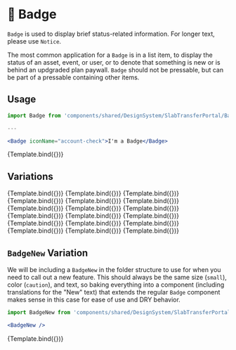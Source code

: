 
<Meta title="Badge" component={Badge} />


# 📛 Badge

`Badge` is used to display brief status-related information. For longer text, please use `Notice`.

The most common application for a `Badge` is in a list item, to display the status of an asset, event, or user, or to denote that something is new or is behind an updgraded plan paywall. `Badge` should not be pressable, but can be part of a pressable containing other items.

## Usage

```jsx
import Badge from 'components/shared/DesignSystem/SlabTransferPortal/Badges/Badge';

---

<Badge iconName="account-check">I'm a Badge</Badge>
```

<Canvas>
  <Story
    name="default"
    args={{
      children: "I'm a badge",
      iconName: "account-check",
    }}
  >
    {Template.bind({})}
  </Story>
</Canvas>

<ArgsTable story="default" />

## Variations

<Canvas>
  <Story
    name="regular"
    args={{
      children: "Invited",
      iconName: "account-check",
      color: "success",
    }}
  >
    {Template.bind({})}
  </Story>
  <Story
    name="upgrade"
    args={{
      children: "Upgrade",
      iconName: "lightning-bolt-circle",
      color: "upgrade",
    }}
  >
    {Template.bind({})}
  </Story>
  <Story
    name="connected"
    args={{
      children: "Connected",
      iconName: "link-variant",
    }}
  >
    {Template.bind({})}
  </Story>
  <Story
    name="pending"
    args={{
      children: "Signature Pending",
      iconName: "file-sign",
      color: "caution",
    }}
  >
    {Template.bind({})}
  </Story>
  <Story
    name="deactivated"
    args={{
      children: "Deactivated",
      iconName: "account-off",
      color: "destroy",
    }}
  >
    {Template.bind({})}
  </Story>
  <Story
    name="add-on"
    args={{
      children: "Add-On",
      iconName: "plus-circle-outline",
      color: "add_on",
    }}
  >
    {Template.bind({})}
  </Story>
  <Story
    name="assigned"
    args={{
      children: "Assigned",
      iconName: "account-check",
      color: "assigned",
    }}
  >
    {Template.bind({})}
  </Story>
  <Story
    name="text-only"
    args={{
      children: "Only Text Here",
    }}
  >
    {Template.bind({})}
  </Story>
  <Story
    name="icon-only"
    args={{
      iconName: "crown-outline",
    }}
  >
    {Template.bind({})}
  </Story>
</Canvas>

<Canvas>
  <Story
    name="regular-small"
    args={{
      children: "Invited",
      iconName: "account-check",
      color: "success",
      size: "small",
    }}
  >
    {Template.bind({})}
  </Story>
  <Story
    name="upgrade-small"
    args={{
      children: "Upgrade",
      iconName: "lightning-bolt-circle",
      color: "upgrade",
      size: "small",
    }}
  >
    {Template.bind({})}
  </Story>
  <Story
    name="connected-small"
    args={{
      children: "Connected",
      iconName: "link-variant",
      size: "small",
    }}
  >
    {Template.bind({})}
  </Story>
  <Story
    name="pending-small"
    args={{
      children: "Signature Pending",
      iconName: "file-sign",
      color: "caution",
      size: "small",
    }}
  >
    {Template.bind({})}
  </Story>
  <Story
    name="deactivated-small"
    args={{
      children: "Deactivated",
      iconName: "account-off",
      color: "destroy",
      size: "small",
    }}
  >
    {Template.bind({})}
  </Story>
  <Story
    name="add-on-small"
    args={{
      children: "Add-On",
      iconName: "plus-circle-outline",
      color: "add_on",
      size: "small",
    }}
  >
    {Template.bind({})}
  </Story>
  <Story
    name="assigned-small"
    args={{
      children: "Assigned",
      iconName: "account-check",
      color: "assigned",
      size: "small",
    }}
  >
    {Template.bind({})}
  </Story>
  <Story
    name="text-only-small"
    args={{
      children: "Only Text Here",
      size: "small",
    }}
  >
    {Template.bind({})}
  </Story>
  <Story
    name="icon-only-small"
    args={{
      iconName: "crown-outline",
      size: "small",
    }}
  >
    {Template.bind({})}
  </Story>
</Canvas>

## `BadgeNew` Variation
We will be including a `BadgeNew` in the folder structure to use for when you need to call out a new feature. This should always be the same size (`small`), color (`caution`), and text, so baking everything into a component (including translations for the "New" text) that extends the regular `Badge` component makes sense in this case for ease of use and DRY behavior.

```jsx
import BadgeNew from 'components/shared/DesignSystem/SlabTransferPortal/Badges/BadgeNew';

<BadgeNew />
```

<Canvas>
  <Story
    name="new"
    args={{
      children: "New",
      color: "caution",
      size: "small",
    }}
  >
    {Template.bind({})}
  </Story>
</Canvas>